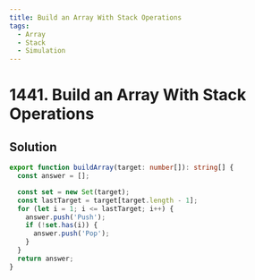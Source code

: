 ```yaml
---
title: Build an Array With Stack Operations
tags:
  - Array
  - Stack
  - Simulation
---
```


# 1441. Build an Array With Stack Operations

<Badges>
  <LevelBadge level="medium" />
  <TopicBadge name="Array" slug="array" />
  <TopicBadge name="Stack" slug="stack" />
  <TopicBadge name="Simulation" slug="simulation" />
</Badges>

## Solution

```typescript filename="solution.ts" copy
export function buildArray(target: number[]): string[] {
  const answer = [];

  const set = new Set(target);
  const lastTarget = target[target.length - 1];
  for (let i = 1; i <= lastTarget; i++) {
    answer.push('Push');
    if (!set.has(i)) {
      answer.push('Pop');
    }
  }
  return answer;
}
```

<ProblemLink
  codingSite="leetcode"
  href="https://leetcode.com/problems/build-an-array-with-stack-operations"
  title="Build an Array With Stack Operations"
/>
